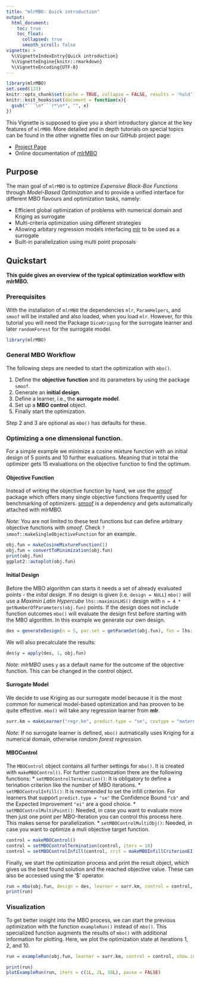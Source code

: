 ```yaml
---
title: "mlrMBO: Quick introduction"
output:
  html_document:
    toc: true
    toc_float:
      collapsed: true
      smooth_scroll: false
vignette: >
  %\VignetteIndexEntry{Quick introduction}
  %\VignetteEngine{knitr::rmarkdown}
  %\VignetteEncoding{UTF-8}
---
```


```r
library(mlrMBO)
set.seed(123)
knitr::opts_chunk$set(cache = TRUE, collapse = FALSE, results = 'hold')
knitr::knit_hooks$set(document = function(x){
  gsub("```\n*```r*\n*", "", x)
})
```

This Vignette is supposed to give you a short introductory glance at the key features of `mlrMBO`.
More detailed and in depth tutorials on special topics can be found in the other vignette files on our GitHub project page:

- [Project Page](https://github.com/mlr-org/mlrMBO/)
- Online documentation of [mlrMBO](https://mlr-org.github.io/mlrMBO/)

## Purpose

The main goal of `mlrMBO` is to optimize *Expensive Black-Box Functions* through *Model-Based Optimization* and to provide a unified interface for different MBO flavours and optimization tasks, namely:

- Efficient global optimization of problems with numerical domain and Kriging as surrogate
- Multi-criteria optimization using different strategies
- Allowing arbitary regression models interfacing [mlr](https://github.com/mlr-org/mlr/) to be used as a surrogate
- Built-in parallelization using multi point proposals

## Quickstart

**This guide gives an overview of the typical optimization workflow with mlrMBO.**

### Prerequisites

With the installation of `mlrMBO` the dependencies `mlr`, `ParamHelpers`, and `smoof` will be installed and also loaded, when you load `mlr`.
However, for this tutorial you will need the Package `DiceKriging` for the surrogate learner and later `randomForest` for the surrogate model.

```r
library(mlrMBO)
```

### General MBO Workflow

The following steps are needed to start the optimization with `mbo()`.

1. Define the **objective function** and its parameters by using the package `smoof`.
2. Generate an **initial design**.
3. Define a learner, i.e., the **surrogate model**.
4. Set up a **MBO control** object.
5. Finally start the optimization.

Step 2 and 3 are optional as `mbo()` has defaults for these.


### Optimizing a one dimensional function.

For a simple example we minimize a cosine mixture function with an initial design of 5 points and 10 further evaluations.
Meaning that in total the optimizer gets 15 evaluations on the objective function to find the optimum.

#### Objective Function

Instead of writing the objective function by hand, we use the [*smoof*](https://cran.r-project.org/package=smoof) package which offers many single objective functions frequently used for benchmarking of optimizers.
[smoof](https://cran.r-project.org/package=smoof) is a dependency and gets automatically attached with mlrMBO.

_Note:_ You are not limited to these test functions but can define arbitrary objective functions with *smoof*.
Check `?smoof::makeSingleObjectiveFunction` for an example.

```r
obj.fun = makeCosineMixtureFunction(1)
obj.fun = convertToMinimization(obj.fun)
print(obj.fun)
ggplot2::autoplot(obj.fun)
```

#### Initial Design

Before the MBO algorithm can starts it needs a set of already evaluated points - the *inital design*.
If no design is given (i.e. `design = NULL`) `mbo()` will use a *Maximin Latin Hypercube* `lhs::maximinLHS()` design with `n = 4 * getNumberOfParameters(obj.fun)` points.
If the design does not include function outcomes `mbo()` will evaluate the design first before starting with the MBO algorithm.
In this example we generate our own design.

```r
des = generateDesign(n = 5, par.set = getParamSet(obj.fun), fun = lhs::randomLHS)
```

We will also precalculate the results:

```r
des$y = apply(des, 1, obj.fun)
```

_Note:_ *mlrMBO* uses `y` as a default name for the outcome of the objective function.
This can be changed in the control object.

#### Surrogate Model

We decide to use Kriging as our surrogate model because it is the most common for numerical model-based optimization and has prooven to be quite effective.
`mbo()` will take any regression learner from **mlr**.

```r
surr.km = makeLearner("regr.km", predict.type = "se", covtype = "matern3_2", control = list(trace = FALSE))
```

_Note:_ If no surrogate learner is defined, `mbo()` autmatically uses Kriging for a numerical domain, otherwise *random forest regression*.

#### MBOControl

The `MBOControl` object contains all further settings for `mbo()`.
It is created with `makeMBOControl()`.
For further customization there are the following functions:
* `setMBOControlTermination()`: It is obligatory to define a terination criterion like the number of MBO iterations.
* `setMBOControlInfill()`: It is recomended to set the infill criterion. For learners that support `predict.type = "se"` the Confidence Bound `"cb"` and the Expected Improvement `"ei"` are a good choice.
* `setMBOControlMultiPoint()`: Needed, in case you want to evaluate more then just one point per MBO-Iteration you can control this process here. This makes sense for parallelization.
* `setMBOControlMultiObj()`: Needed, in case you want to optimize a muli objective target function.


```r
control = makeMBOControl()
control = setMBOControlTermination(control, iters = 10)
control = setMBOControlInfill(control, crit = makeMBOInfillCriterionEI())
```

Finally, we start the optimization process and print the result object, which gives us the best found solution and the reached objective value.
These can also be accessed using the '$' operator.

```r
run = mbo(obj.fun, design = des, learner = surr.km, control = control, show.info = TRUE)
print(run)
```

### Visualization

To get better insight into the MBO process, we can start the previous optimization with the function `exampleRun()` instead of `mbo()`.
This specialized function augments the results of `mbo()` with additional information for plotting.
Here, we plot the optimization state at iterations 1, 2, and 10.

```r
run = exampleRun(obj.fun, learner = surr.km, control = control, show.info = FALSE)
```

```r
print(run)
plotExampleRun(run, iters = c(1L, 2L, 10L), pause = FALSE)
```

